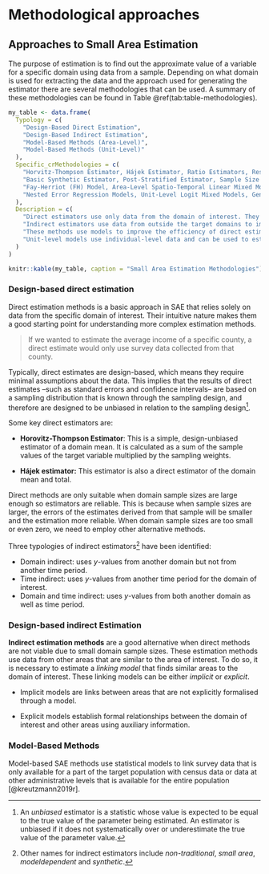 # Methodological approaches {#sec-methods}

## Approaches to Small Area Estimation

The purpose of estimation is to find out the approximate value of a variable for a specific domain using data from a sample. Depending on what domain is used for extracting the data and the approach used for generating the estimator there are several methodologies that can be used. A summary of these methodologies can be found in Table \@ref(tab:table-methodologies).

```r
my_table <- data.frame(
  Typology = c(
    "Design-Based Direct Estimation",
    "Design-Based Indirect Estimation",
    "Model-Based Methods (Area-Level)",
    "Model-Based Methods (Unit-Level)"
  ),
  Specific_crMethodologies = c(
    "Horvitz-Thompson Estimator, Hájek Estimator, Ratio Estimators, Resampling methods (Bootstrap, Jackknife)",
    "Basic Synthetic Estimator, Post-Stratified Estimator, Sample Size Dependent Estimator, Generalised Regression (GREG) Estimator",
    "Fay-Herriot (FH) Model, Area-Level Spatio-Temporal Linear Mixed Model, Area-Level Temporal Linear Mixed Model, Area-Level Spatial Linear Mixed Model, Area-Level Temporal Poisson Mixed Model, Bivariate Fay-Herriot Model",
    "Nested Error Regression Models, Unit-Level Logit Mixed Models, Generalised Linear Mixed Models (GLMM), Two-Fold Nested Error Regression Model, M-Quantile Regression Approach"
  ),
  Description = c(
    "Direct estimators use only data from the domain of interest. They are simple and intuitive, but can have large variances in small domains. These methods are optimised with respect to the sampling design distribution. Resampling methods are used to estimate variances [2.6, 2.7].",
    "Indirect estimators use data from outside the target domains to improve the quality of estimates. They use auxiliary information from external sources but do not rely explicitly on models. These methods are optimised with respect to the sampling distribution.",
    "These methods use models to improve the efficiency of direct estimators by combining survey sampling and finite population inference with statistical models. The basic area-level model in SAE is the Fay–Herriot model. They can incorporate spatial or temporal correlations.",
    "Unit-level models use individual-level data and can be used to estimate both linear and non-linear parameters. They can incorporate random effects to account for variability between domains. These models are powerful when they fit well to the data."
  )
)

knitr::kable(my_table, caption = "Small Area Estimation Methodologies")
```

### Design-based direct estimation

Direct estimation methods is a basic approach in SAE that relies solely on data from the specific domain of interest. Their intuitive nature makes them a good starting point for understanding more complex estimation methods.

> If we wanted to estimate the average income of a specific county, a direct estimate would only use survey data collected from that county.

Typically, direct estimates are design-based, which means they require minimal assumptions about the data. This implies that the results of direct estimates --such as standard errors and confidence intervals-- are based on a sampling distribution that is known through the sampling design, and therefore are designed to be unbiased in relation to the sampling design[^methods-1].

[^methods-1]: An *unbiased* estimator is a statistic whose value is expected to be equal to the true value of the parameter being estimated. An estimator is unbiased if it does not systematically over or underestimate the true value of the parameter value.

Some key direct estimators are:

-   **Horovitz-Thompson Estimator**: This is a simple, design-unbiased estimator of a domain mean. It is calculated as a sum of the sample values of the target variable multiplied by the sampling weights.

-   **Hájek estimator:** This estimator is also a direct estimator of the domain mean and total.

Direct methods are only suitable when domain sample sizes are large enough so estimators are reliable. This is because when sample sizes are larger, the errors of the estimates derived from that sample will be smaller and the estimation more reliable. When domain sample sizes are too small or even zero, we need to employ other alternative methods.

Three typologies of indirect estimators[^methods-2] have been identified:

[^methods-2]: Other names for indirect estimators include *non-traditional*, *small area*, *modeldependent* and *synthetic*.

-   Domain indirect: uses $y$-values from another domain but not from another time period.
-   Time indirect: uses $y$-values from another time period for the domain of interest.
-   Domain and time indirect: uses $y$-values from both another domain as well as time period.

### Design-based indirect Estimation

**Indirect estimation methods** are a good alternative when direct methods are not viable due to small domain sample sizes. These estimation methods use data from other areas that are similar to the area of interest. To do so, it is necessary to estimate a *linking model* that finds similar areas to the domain of interest. These linking models can be either *implicit* or *explicit*.

-   Implicit models are links between areas that are not explicitly formalised through a model.

-   Explicit models establish formal relationships between the domain of interest and other areas using auxiliary information.

### Model-Based Methods

Model-based SAE methods use statistical models to link survey data that is only available for a part of the target population with census data or data at other administrative levels that is available for the entire population [@kreutzmann2019r].
